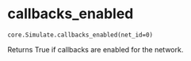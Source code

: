 # callbacks_enabled { #ANNarchy.core.Simulate.callbacks_enabled }

`core.Simulate.callbacks_enabled(net_id=0)`

Returns True if callbacks are enabled for the network.